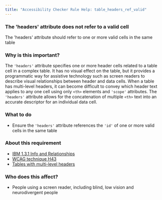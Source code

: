 ```yaml
---
title: "Accessibility Checker Rule Help: table_headers_ref_valid"
---
```


<div className="toolHelp">
<Row>
<Column colLg={16} colMd={8} colSm={4} className="toolHead">

### The 'headers' attribute does not refer to a valid cell

<div id="locLevel"></div>

The 'headers' attribute should refer to one or more valid cells in the same table

</Column>
</Row>
<Row>
<Column colLg={11} colMd={5} colSm={4} className="toolMain">

### Why is this important?

The `'headers'` attribute specifies one or more header cells related to a table cell in a complex table. It has no visual effect on the table, but it provides a programmatic way for assistive technology such as screen readers to describe visual relationships between header and data cells. When a table has multi-level headers, it can become difficult to convey which header text applies to any one cell using only `<th>` elements and `'scope'` attributes. The `'headers'` attribute allows for the concatenation of multiple `<th>` text into an accurate descriptor for an individual data cell.

<div id="locSnippet"></div>

### What to do

* Ensure the `'headers'` attribute references the `'id'` of one or more valid cells in the same table

### About this requirement

* [IBM 1.3.1 Info and Relationships](https://www.ibm.com/able/requirements/requirements/#1_3_1)
* [WCAG technique H43](https://www.w3.org/WAI/WCAG21/Techniques/html/H43)
* [Tables with multi-level headers](https://www.w3.org/WAI/tutorials/tables/multi-level/)

### Who does this affect?

* People using a screen reader, including blind, low vision and neurodivergent people

</Column>
</Row>
</div>

